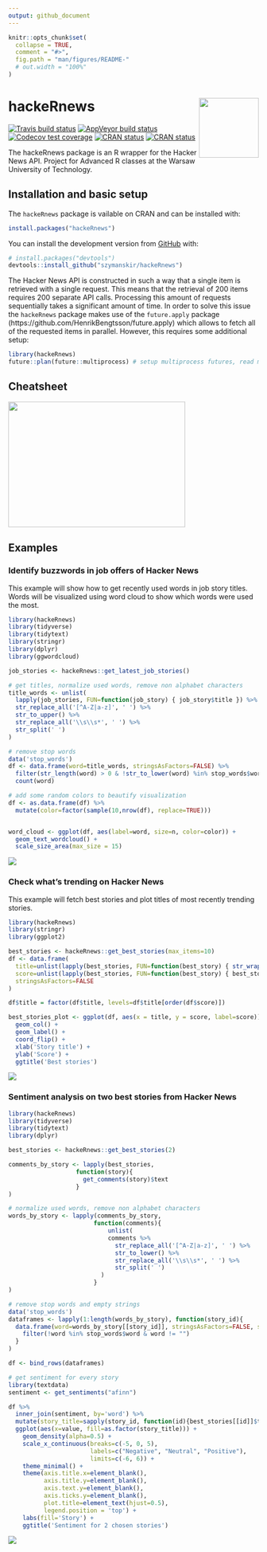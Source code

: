 ```yaml
---
output: github_document
---
```


<!-- README.md is generated from README.Rmd. Please edit that file -->

```r
knitr::opts_chunk$set(
  collapse = TRUE,
  comment = "#>",
  fig.path = "man/figures/README-"
  # out.width = "100%"
)
```

# hackeRnews <img src="man/figures/logo.png" align="right" width="120" />

<!-- badges: start -->
[![Travis build status](https://travis-ci.com/szymanskir/hackeRnews.svg?branch=master)](https://travis-ci.com/szymanskir/hackeRnews)
[![AppVeyor build status](https://ci.appveyor.com/api/projects/status/github/szymanskir/hackeRnews?branch=master&svg=true)](https://ci.appveyor.com/project/szymanskir/hackeRnews)
[![Codecov test coverage](https://codecov.io/gh/szymanskir/hackeRnews/branch/master/graph/badge.svg)](https://codecov.io/gh/szymanskir/hackeRnews?branch=master)
[![CRAN status](https://www.r-pkg.org/badges/version/hackeRnews)](https://CRAN.R-project.org/package=hackeRnews)
[![CRAN status](https://cranlogs.r-pkg.org/badges/grand-total/hackeRnews)](https://CRAN.R-project.org/package=hackeRnews)
<!-- badges: end -->

The hackeRnews package is an R wrapper for the Hacker News API. Project for Advanced R classes at the Warsaw University of Technology.

## Installation and basic setup

The `hackeRnews` package is vailable on CRAN and can be installed with:
```r
install.packages("hackeRnews")
```

You can install the development version from [GitHub](https://github.com/) with:

``` r
# install.packages("devtools")
devtools::install_github("szymanskir/hackeRnews")
```

The Hacker News API is constructed in such a way that a single item is retrieved with a single request. This means that the retrieval of 200 items requires 200 separate API calls. Processing this amount of requests sequentially takes a significant amount of time. In order to solve this issue the `hackeRnews` package makes use of the `future.apply` package (https://github.com/HenrikBengtsson/future.apply) which allows to fetch all of the requested items in parallel. However, this requires some additional setup:

```r
library(hackeRnews)
future::plan(future::multiprocess) # setup multiprocess futures, read more at https://github.com/HenrikBengtsson/future
```

## Cheatsheet

<a href="https://github.com/szymanskir/hackeRnews/blob/master/cheatsheet/cheatsheet.pdf"><img src="man/figures/cheatsheet.png" width="356" height="252"/></a>  

## Examples

### Identify buzzwords in job offers of Hacker News

This example will show how to get recently used words in job story titles. Words will be visualized using word cloud to show which words were used the most.

```r
library(hackeRnews)
library(tidyverse)
library(tidytext)
library(stringr)
library(dplyr)
library(ggwordcloud)

job_stories <- hackeRnews::get_latest_job_stories()

# get titles, normalize used words, remove non alphabet characters
title_words <- unlist(
  lapply(job_stories, FUN=function(job_story) { job_story$title }) %>% 
  str_replace_all('[^A-Z|a-z]', ' ') %>% 
  str_to_upper() %>% 
  str_replace_all('\\s\\s*', ' ') %>% 
  str_split(' ')
)

# remove stop words
data('stop_words')
df <- data.frame(word=title_words, stringsAsFactors=FALSE) %>% 
  filter(str_length(word) > 0 & !str_to_lower(word) %in% stop_words$word) %>% 
  count(word)

# add some random colors to beautify visualization
df <- as.data.frame(df) %>% 
  mutate(color=factor(sample(10,nrow(df), replace=TRUE)))


word_cloud <- ggplot(df, aes(label=word, size=n, color=color)) + 
  geom_text_wordcloud() + 
  scale_size_area(max_size = 15)

```

<img src="man/figures/word_cloud.png"/>

### Check what's trending on Hacker News

This example will fetch best stories and plot titles of most recently trending stories.

```r
library(hackeRnews)
library(stringr)
library(ggplot2)

best_stories <- hackeRnews::get_best_stories(max_items=10)
df <- data.frame(
  title=unlist(lapply(best_stories, FUN=function(best_story) { str_wrap(best_story$title, 42) })),
  score=unlist(lapply(best_stories, FUN=function(best_story) { best_story$score })),
  stringsAsFactors=FALSE
)

df$title = factor(df$title, levels=df$title[order(df$score)])

best_stories_plot <- ggplot(df, aes(x = title, y = score, label=score)) +
  geom_col() +
  geom_label() +
  coord_flip() +
  xlab('Story title') +
  ylab('Score') +
  ggtitle('Best stories')

```

<img src="man/figures/best_stories.png"/>

### Sentiment analysis on two best stories from Hacker News

```r
library(hackeRnews)
library(tidyverse)
library(tidytext)
library(dplyr)

best_stories <- hackeRnews::get_best_stories(2)

comments_by_story <- lapply(best_stories,
                   function(story){
                     get_comments(story)$text
                   }
)

# normalize used words, remove non alphabet characters
words_by_story <- lapply(comments_by_story,
                        function(comments){
                            unlist(
                            comments %>%
                              str_replace_all('[^A-Z|a-z]', ' ') %>%
                              str_to_lower() %>%
                              str_replace_all('\\s\\s*', ' ') %>%
                              str_split(' ')
                          )
                        }
)

# remove stop words and empty strings
data('stop_words')
dataframes <- lapply(1:length(words_by_story), function(story_id){
  data.frame(word=words_by_story[[story_id]], stringsAsFactors=FALSE, story_id=story_id) %>%
    filter(!word %in% stop_words$word & word != "")
  }
)

df <- bind_rows(dataframes)

# get sentiment for every story
library(textdata)
sentiment <- get_sentiments("afinn")

df %>%
  inner_join(sentiment, by='word') %>%
  mutate(story_title=sapply(story_id, function(id){best_stories[[id]]$title}) ) %>% 
  ggplot(aes(x=value, fill=as.factor(story_title))) +
    geom_density(alpha=0.5) +
    scale_x_continuous(breaks=c(-5, 0, 5),
                       labels=c("Negative", "Neutral", "Positive"),
                       limits=c(-6, 6)) +
    theme_minimal() +
    theme(axis.title.x=element_blank(),
          axis.title.y=element_blank(),
          axis.text.y=element_blank(),
          axis.ticks.y=element_blank(),
          plot.title=element_text(hjust=0.5),
          legend.position = 'top') +
    labs(fill='Story') +
    ggtitle('Sentiment for 2 chosen stories')
```

<img src="man/figures/sentiment.png"/>
